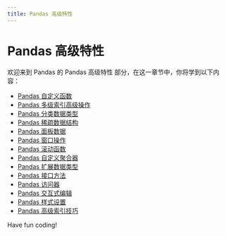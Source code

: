 ```yaml
---
title: Pandas 高级特性
---
```


# Pandas 高级特性

欢迎来到 Pandas 的 Pandas 高级特性 部分，在这一章节中，你将学到以下内容：

- [Pandas 自定义函数](./0-pandas-custom-functions.mdx)
- [Pandas 多级索引高级操作](./1-pandas-multilevel-indexing-advanced-operations.mdx)
- [Pandas 分类数据类型](./2-pandas-classification-data-type.mdx)
- [Pandas 稀疏数据结构](./3-pandas-sparse-data-structure.mdx)
- [Pandas 面板数据](./4-pandas-panel-data.mdx)
- [Pandas 窗口操作](./5-pandas-window-operation.mdx)
- [Pandas 滚动函数](./6-pandas-scroll-function.mdx)
- [Pandas 自定义聚合器](./7-pandas-custom-aggregator.mdx)
- [Pandas 扩展数据类型](./8-pandas-extended-data-type.mdx)
- [Pandas 接口方法](./9-pandas-interface-method.mdx)
- [Pandas 访问器](./10-pandas-accessor.mdx)
- [Pandas 交互式编辑](./11-pandas-interactive-editing.mdx)
- [Pandas 样式设置](./12-pandas-style-settings.mdx)
- [Pandas 高级索引技巧](./13-pandas-advanced-indexing-techniques.mdx)

Have fun coding!